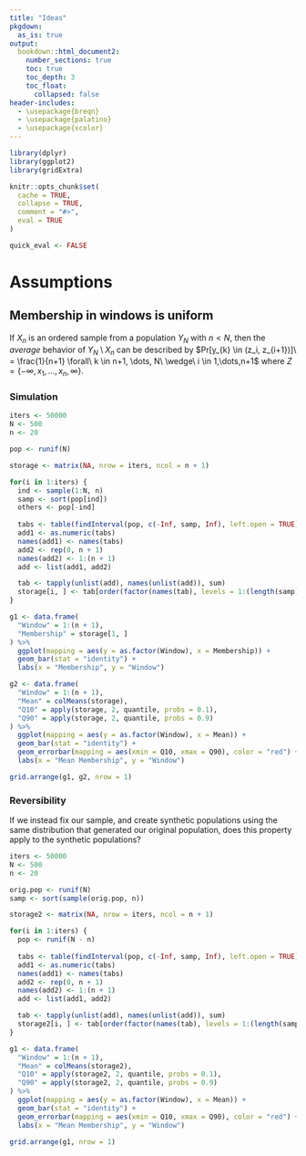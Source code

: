 ```yaml
---
title: "Ideas"
pkgdown:
  as_is: true
output:
  bookdown::html_document2:
    number_sections: true
    toc: true
    toc_depth: 3
    toc_float:
      collapsed: false
header-includes:
  - \usepackage{breqn}
  - \usepackage{palatino}
  - \usepackage{xcolor}
---
```


```r
library(dplyr)
library(ggplot2)
library(gridExtra)

knitr::opts_chunk$set(
  cache = TRUE,
  collapse = TRUE,
  comment = "#>",
  eval = TRUE
)

quick_eval <- FALSE
```

# Assumptions

## Membership in windows is uniform

If $X_n$ is an ordered sample from a population $Y_N$ with $n < N$, then the *average* behavior of $Y_N \setminus X_n$ can be described by $Pr[y_{k} \in (z_i, z_{i+1})]\ = \frac{1}{n+1} \forall\ k \in n+1, \dots, N\ \wedge\ i \in 1,\dots,n+1$ where $Z = \{-\infty, x_1, \dots, x_n, \infty\}$.

### Simulation

```r
iters <- 50000
N <- 500
n <- 20

pop <- runif(N)

storage <- matrix(NA, nrow = iters, ncol = n + 1)

for(i in 1:iters) {
  ind <- sample(1:N, n)
  samp <- sort(pop[ind])
  others <- pop[-ind]
  
  tabs <- table(findInterval(pop, c(-Inf, samp, Inf), left.open = TRUE))
  add1 <- as.numeric(tabs)
  names(add1) <- names(tabs)
  add2 <- rep(0, n + 1)
  names(add2) <- 1:(n + 1)
  add <- list(add1, add2)

  tab <- tapply(unlist(add), names(unlist(add)), sum)
  storage[i, ] <- tab[order(factor(names(tab), levels = 1:(length(samp) + 1)))]
}
```

```r
g1 <- data.frame(
  "Window" = 1:(n + 1),
  "Membership" = storage[1, ]
) %>%
  ggplot(mapping = aes(y = as.factor(Window), x = Membership)) + 
  geom_bar(stat = "identity") + 
  labs(x = "Membership", y = "Window")

g2 <- data.frame(
  "Window" = 1:(n + 1),
  "Mean" = colMeans(storage),
  "Q10" = apply(storage, 2, quantile, probs = 0.1),
  "Q90" = apply(storage, 2, quantile, probs = 0.9)
) %>%
  ggplot(mapping = aes(y = as.factor(Window), x = Mean)) + 
  geom_bar(stat = "identity") + 
  geom_errorbar(mapping = aes(xmin = Q10, xmax = Q90), color = "red") + 
  labs(x = "Mean Membership", y = "Window")

grid.arrange(g1, g2, nrow = 1)
```

### Reversibility

If we instead fix our sample, and create synthetic populations using the same distribution that generated our original population, does this property apply to the synthetic populations?

```r
iters <- 50000
N <- 500
n <- 20

orig.pop <- runif(N)
samp <- sort(sample(orig.pop, n))

storage2 <- matrix(NA, nrow = iters, ncol = n + 1)

for(i in 1:iters) {
  pop <- runif(N - n)
  
  tabs <- table(findInterval(pop, c(-Inf, samp, Inf), left.open = TRUE))
  add1 <- as.numeric(tabs)
  names(add1) <- names(tabs)
  add2 <- rep(0, n + 1)
  names(add2) <- 1:(n + 1)
  add <- list(add1, add2)

  tab <- tapply(unlist(add), names(unlist(add)), sum)
  storage2[i, ] <- tab[order(factor(names(tab), levels = 1:(length(samp) + 1)))]
}
```

```r
g1 <- data.frame(
  "Window" = 1:(n + 1),
  "Mean" = colMeans(storage2),
  "Q10" = apply(storage2, 2, quantile, probs = 0.1),
  "Q90" = apply(storage2, 2, quantile, probs = 0.9)
) %>%
  ggplot(mapping = aes(y = as.factor(Window), x = Mean)) + 
  geom_bar(stat = "identity") + 
  geom_errorbar(mapping = aes(xmin = Q10, xmax = Q90), color = "red") + 
  labs(x = "Mean Membership", y = "Window")

grid.arrange(g1, nrow = 1)
```

